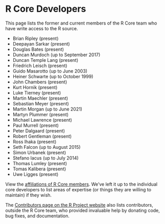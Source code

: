 # R Core Developers

This page lists the former and current members of the R Core team who have write access to the R source.

  * Brian Ripley (present) 
  * Deepayan Sarkar (present) 
  * Douglas Bates (present) 
  * Duncan Murdoch (up to September 2017)
  * Duncan Temple Lang (present) 
  * Friedrich Leisch (present)
  * Guido Masarotto (up to June 2003)
  * Heiner Schwarte (up to October 1999)
  * John Chambers (present)
  * Kurt Hornik (present)
  * Luke Tierney (present)
  * Martin Maechler (present)
  * Sebastian Meyer (present)
  * Martin Morgan (up to June 2021)
  * Martyn Plummer (present)
  * Michael Lawrence (present)
  * Paul Murrell (present)
  * Peter Dalgaard (present)
  * Robert Gentleman (present)
  * Ross Ihaka (present)
  * Seth Falcon (up to August 2015)
  * Simon Urbanek (present)
  * Stefano lacus (up to July 2014)
  * Thomas Lumley (present)
  * Tomas Kalibera (present)
  * Uwe Ligges (present)

View the [affiliations of R Core members](). We've left it up to the individual core developers to list areas of expertise (or things they are willing to maintain) if they wish.
<!-- TODO add URL to bios, perhaps on the R project website -->

The [Contributors page on the R Project website](https://www.r-project.org/contributors.html) also lists contributors, outside the R Core team, who provided invaluable help by donating code, bug fixes, and documentation.
